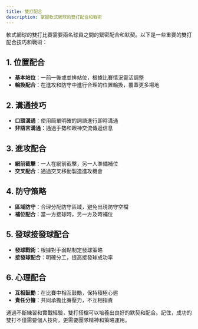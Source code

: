 ```yaml
---
title: 雙打配合
description: 掌握軟式網球的雙打配合和戰術
---
```


軟式網球的雙打比賽需要兩名球員之間的緊密配合和默契。以下是一些重要的雙打配合技巧和戰術：

## 1. 位置配合

- **基本站位**：一前一後或並排站位，根據比賽情況靈活調整
- **輪換配合**：在進攻和防守中進行合理的位置輪換，覆蓋更多場地

## 2. 溝通技巧

- **口頭溝通**：使用簡單明確的詞語進行即時溝通
- **非語言溝通**：通過手勢和眼神交流傳遞信息

## 3. 進攻配合

- **網前截擊**：一人在網前截擊，另一人準備補位
- **交叉配合**：通過交叉移動製造進攻機會

## 4. 防守策略

- **區域防守**：合理分配防守區域，避免出現防守空檔
- **補位配合**：當一方接球時，另一方及時補位

## 5. 發球接發球配合

- **發球戰術**：根據對手弱點制定發球策略
- **接發球配合**：明確分工，提高接發球成功率

## 6. 心理配合

- **互相鼓勵**：在比賽中相互鼓勵，保持積極心態
- **責任分擔**：共同承擔比賽壓力，不互相指責

通過不斷練習和實戰經驗，雙打搭檔可以培養出良好的默契和配合。記住，成功的雙打不僅需要個人技術，更需要團隊精神和策略運用。
